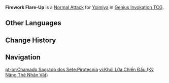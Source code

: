 {{About|the Character Card Skill for [[Genius Invokation TCG]]|the Playable Character Talent|Firework Flare-Up}}
{{Genius Invokation TCG Skill Infobox
|title      = Firework Flare-Up
|image      = Firework Flare-Up Character Card Skill.png
|type       = Normal Attack
|character  = Yoimiya
|element    = Pyro
|matching   = 1
|unaligned  = 2
|effect     = Deals 2 {{Color|Physical DMG}}.
|order      = 1
}}
'''Firework Flare-Up''' is a [[Character Card Normal Attack|Normal Attack]] for [[Yoimiya (Character Card)|Yoimiya]] in [[Genius Invokation TCG]].

==Other Languages==
{{Other Languages|Transclude=Firework Flare-Up}}

==Change History==
{{Change History|3.3}}

==Navigation==
{{Genius Invokation TCG Skill Navbox|Yoimiya}}

[[pt-br:Chamado Sagrado dos Sete:Pirotecnia]]
[[vi:Khói Lửa Chiến Đấu (Kỹ Năng Thẻ Nhân Vật)]]